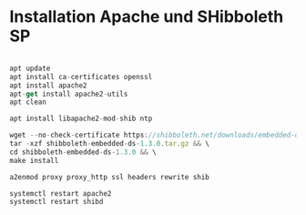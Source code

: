 # Installation Apache und SHibboleth SP

``` js copy

apt update
apt install ca-certificates openssl
apt install apache2
apt-get install apache2-utils
apt clean

apt install libapache2-mod-shib ntp

wget --no-check-certificate https://shibboleth.net/downloads/embedded-discovery-service/latest/shibboleth-embedded-ds-1.3.0.tar.gz && \
tar -xzf shibboleth-embedded-ds-1.3.0.tar.gz && \
cd shibboleth-embedded-ds-1.3.0 && \
make install

a2enmod proxy proxy_http ssl headers rewrite shib

systemctl restart apache2
systemctl restart shibd
```